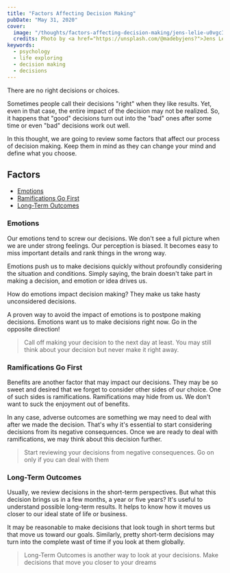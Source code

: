 ```yaml
---
title: "Factors Affecting Decision Making"
pubDate: "May 31, 2020"
cover: 
  image: "/thoughts/factors-affecting-decision-making/jens-lelie-u0vgcIOQG08-unsplash.jpg"
  credits: Photo by <a href="https://unsplash.com/@madebyjens?">Jens Lelie</a> on <a href="https://unsplash.com/">Unsplash</a>
keywords:
  - psychology
  - life exploring
  - decision making
  - decisions
---
```


There are no right decisions or choices.

Sometimes people call their decisions "right" when they like results. Yet, even in that case, the entire impact of the decision may not be realized. So, it happens that "good" decisions turn out into the "bad" ones after some time or even "bad" decisions work out well.

In this thought, we are going to review some factors that affect our process of decision making. Keep them in mind as they can change your mind and define what you choose.

## Factors

- [Emotions](#emotions)
- [Ramifications Go First](#ramifications-go-first)
- [Long-Term Outcomes](#long-term-outcomes)

<h3 id="emotions">Emotions</h3>

Our emotions tend to screw our decisions. We don't see a full picture when we are under strong feelings. Our perception is biased. It becomes easy to miss important details and rank things in the wrong way.

Emotions push us to make decisions quickly without profoundly considering the situation and conditions. Simply saying, the brain doesn't take part in making a decision, and emotion or idea drives us.

How do emotions impact decision making? They make us take hasty unconsidered decisions.

A proven way to avoid the impact of emotions is to postpone making decisions. Emotions want us to make decisions right now. Go in the opposite direction!

<blockquote>Call off making your decision to the next day at least. You may still think about your decision but never make it right away.</blockquote>

<h3 id="ramifications-go-first">Ramifications Go First</h3>

Benefits are another factor that may impact our decisions. They may be so sweet and desired that we forget to consider other sides of our choice. One of such sides is ramifications. Ramifications may hide from us. We don't want to suck the enjoyment out of benefits.

In any case, adverse outcomes are something we may need to deal with after we made the decision. That's why it's essential to start considering decisions from its negative consequences. Once we are ready to deal with ramifications, we may think about this decision further.

<blockquote>Start reviewing your decisions from negative consequences. Go on only if you can deal with them</blockquote>

<h3 id="long-term-outcomes">Long-Term Outcomes</h3>

Usually, we review decisions in the short-term perspectives. But what this decision brings us in a few months, a year or five years? It's useful to understand possible long-term results. It helps to know how it moves us closer to our ideal state of life or business.

It may be reasonable to make decisions that look tough in short terms but that move us toward our goals. Similarly, pretty short-term decisions may turn into the complete wast of time if you look at them globally.

<blockquote>Long-Term Outcomes is another way to look at your decisions. Make decisions that move you closer to your dreams</blockquote>
